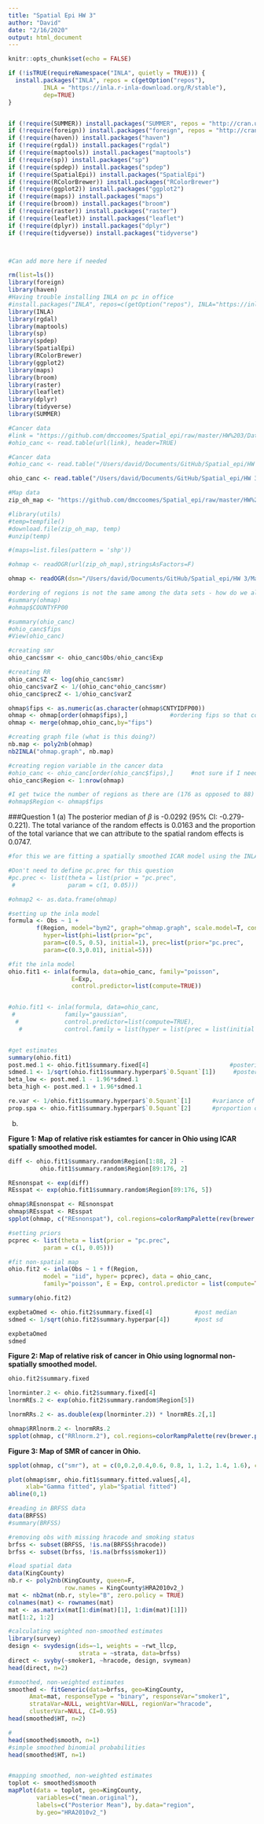 ```yaml
---
title: "Spatial Epi HW 3"
author: "David"
date: "2/16/2020"
output: html_document
---
```


```r
knitr::opts_chunk$set(echo = FALSE)
```

```r

if (!isTRUE(requireNamespace("INLA", quietly = TRUE))) {
  install.packages("INLA", repos = c(getOption("repos"), 
          INLA = "https://inla.r-inla-download.org/R/stable"),
          dep=TRUE)
}


if (!require(SUMMER)) install.packages("SUMMER", repos = "http://cran.us.r-project.org")
if (!require(foreign)) install.packages("foreign", repos = "http://cran.us.r-project.org")
if (!require(haven)) install.packages("haven")
if (!require(rgdal)) install.packages("rgdal")
if (!require(maptools)) install.packages("maptools")
if (!require(sp)) install.packages("sp")
if (!require(spdep)) install.packages("spdep")
if (!require(SpatialEpi)) install.packages("SpatialEpi")
if (!require(RColorBrewer)) install.packages("RColorBrewer")
if (!require(ggplot2)) install.packages("ggplot2")
if (!require(maps)) install.packages("maps")
if (!require(broom)) install.packages("broom")
if (!require(raster)) install.packages("raster")
if (!require(leaflet)) install.packages("leaflet")
if (!require(dplyr)) install.packages("dplyr")
if (!require(tidyverse)) install.packages("tidyverse")



#Can add more here if needed

```


```r

rm(list=ls())
library(foreign)
library(haven)
#Having trouble installing INLA on pc in office
#install.packages("INLA", repos=c(getOption("repos"), INLA="https://inla.r-inla-download.org/R/stable"), dep=TRUE)
library(INLA)
library(rgdal)
library(maptools)
library(sp)
library(spdep)
library(SpatialEpi)
library(RColorBrewer)
library(ggplot2)
library(maps)
library(broom)
library(raster)
library(leaflet)
library(dplyr)
library(tidyverse)
library(SUMMER)

```


```r

#Cancer data
#link = "https://github.com/dmccoomes/Spatial_epi/raw/master/HW%203/Data/ohio_data_ascending_fips.txt"
#ohio_canc <- read.table(url(link), header=TRUE)

#Cancer data
#ohio_canc <- read.table("/Users/david/Documents/GitHub/Spatial_epi/HW 3/Data/ohio_2019_version.txt", header=TRUE)

ohio_canc <- read.table("/Users/david/Documents/GitHub/Spatial_epi/HW 3/Data/ohio_2019_version.txt", header=TRUE)

#Map data
zip_oh_map <- "https://github.com/dmccoomes/Spatial_epi/raw/master/HW%203/Map%20data.zip"

#library(utils)
#temp=tempfile()
#download.file(zip_oh_map, temp)
#unzip(temp)

#(maps=list.files(pattern = 'shp'))

#ohmap <- readOGR(url(zip_oh_map),stringsAsFactors=F) 

ohmap <- readOGR(dsn="/Users/david/Documents/GitHub/Spatial_epi/HW 3/Map data", layer="ohio_map")

#ordering of regions is not the same among the data sets - how do we align these two?
#summary(ohmap)
#ohmap$COUNTYFP00

#summary(ohio_canc)
#ohio_canc$fips
#View(ohio_canc)


```

```r

#creating smr
ohio_canc$smr <- ohio_canc$Obs/ohio_canc$Exp

#creating RR
ohio_canc$Z <- log(ohio_canc$smr)
ohio_canc$varZ <- 1/(ohio_canc*ohio_canc$smr)
ohio_canc$precZ <- 1/ohio_canc$varZ

```


```r

ohmap$fips <- as.numeric(as.character(ohmap$CNTYIDFP00))
ohmap <- ohmap[order(ohmap$fips),]            #ordering fips so that counties align in data sets
ohmap <- merge(ohmap,ohio_canc,by="fips")

```



```r

#creating graph file (what is this doing?)
nb.map <- poly2nb(ohmap)
nb2INLA("ohmap.graph", nb.map)

#creating region variable in the cancer data
#ohio_canc <- ohio_canc[order(ohio_canc$fips),]     #not sure if I need to do this?
ohio_canc$Region <- 1:nrow(ohmap)

#I get twice the number of regions as there are (176 as opposed to 88)
#ohmap$Region <- ohmap$fips

```

###Question 1
(a) The posterior median of $\beta$ is -0.0292 (95% CI: -0.279-0.221). The total variance of the random effects is 0.0163 and the proportion of the total variance that we can attribute to the spatial random effects is 0.0747. 

```r

#for this we are fitting a spatially smoothed ICAR model using the INLA function

#Don't need to define pc.prec for this question
#pc.prec <- list(theta = list(prior = "pc.prec",
 #               param = c(1, 0.05)))

#ohmap2 <- as.data.frame(ohmap)

#setting up the inla model
formula <- Obs ~ 1 +    
        f(Region, model="bym2", graph="ohmap.graph", scale.model=T, constr=T,
          hyper=list(phi=list(prior="pc",
          param=c(0.5, 0.5), initial=1), prec=list(prior="pc.prec", 
          param=c(0.3,0.01), initial=5))) 

#fit the inla model
ohio.fit1 <- inla(formula, data=ohio_canc, family="poisson", 
                  E=Exp, 
                  control.predictor=list(compute=TRUE))


#ohio.fit1 <- inla(formula, data=ohio_canc, 
 #              family="gaussian",
  #             control.predictor=list(compute=TRUE),
   #            control.family = list(hyper = list(prec = list(initial = log(1), fixed=TRUE))),scale=precZ)


#get estimates
summary(ohio.fit1)
post.med.1 <- ohio.fit1$summary.fixed[4]                       #posterior med
sdmed.1 <- 1/sqrt(ohio.fit1$summary.hyperpar$`0.5quant`[1])     #posterior sd
beta_low <- post.med.1 - 1.96*sdmed.1
beta_high <- post.med.1 + 1.96*sdmed.1

re.var <- 1/ohio.fit1$summary.hyperpar$`0.5quant`[1]      #variance of the random effects
prop.spa <- ohio.fit1$summary.hyperpar$`0.5quant`[2]      #proportion of random effects due to spatial


```

(b) 

**Figure 1: Map of relative risk estiamtes for cancer in Ohio using ICAR spatially smoothed model.** 

```r

diff <- ohio.fit1$summary.random$Region[1:88, 2] - 
         ohio.fit1$summary.random$Region[89:176, 2]

REsnonspat <- exp(diff)
REsspat <- exp(ohio.fit1$summary.random$Region[89:176, 5])

ohmap$REsnonspat <- REsnonspat
ohmap$REsspat <- REsspat
spplot(ohmap, c("REsnonspat"), col.regions=colorRampPalette(rev(brewer.pal(8, "RdBu")))(50))

```


```r

#setting priors
pcprec <- list(theta = list(prior = "pc.prec",
          param = c(1, 0.05)))

#fit non-spatial map
ohio.fit2 <- inla(Obs ~ 1 + f(Region,
          model = "iid", hyper= pcprec), data = ohio_canc,
          family="poisson", E = Exp, control.predictor = list(compute=TRUE))

summary(ohio.fit2)

expbetaOmed <- ohio.fit2$summary.fixed[4]            #post median
sdmed <- 1/sqrt(ohio.fit2$summary.hyperpar[4])       #post sd

expbetaOmed
sdmed


```


**Figure 2: Map of relative risk of cancer in Ohio using lognormal non-spatially smoothed model.**

```r

ohio.fit2$summary.fixed

lnorminter.2 <- ohio.fit2$summary.fixed[4]
lnormREs.2 <- exp(ohio.fit2$summary.random$Region[5])

lnormRRs.2 <- as.double(exp(lnorminter.2)) * lnormREs.2[,1]


```


```r

ohmap$RRlnorm.2 <- lnormRRs.2
spplot(ohmap, c("RRlnorm.2"), col.regions=colorRampPalette(rev(brewer.pal(8, "RdBu")))(50))


```


**Figure 3: Map of SMR of cancer in Ohio.**

```r

spplot(ohmap, c("smr"), at = c(0,0.2,0.4,0.6, 0.8, 1, 1.2, 1.4, 1.6), col.regions = rev(brewer.pal(8, "RdBu")))

```


```r

plot(ohmap$smr, ohio.fit1$summary.fitted.values[,4],
     xlab="Gamma fitted", ylab="Spatial fitted")
abline(0,1)

```





```r

#reading in BRFSS data
data(BRFSS)
#summary(BRFSS)

#removing obs with missing hracode and smoking status
brfss <- subset(BRFSS, !is.na(BRFSS$hracode))
brfss <- subset(brfss, !is.na(brfss$smoker1))

#load spatial data
data(KingCounty)
nb.r <- poly2nb(KingCounty, queen=F,
                row.names = KingCounty$HRA2010v2_)
mat <- nb2mat(nb.r, style="B", zero.policy = TRUE)
colnames(mat) <- rownames(mat)
mat <- as.matrix(mat[1:dim(mat)[1], 1:dim(mat)[1]])
mat[1:2, 1:2]

```


```r

#calculating weighted non-smoothed estimates
library(survey)
design <- svydesign(ids=~1, weights = ~rwt_llcp,
                    strata = ~strata, data=brfss)
direct <- svyby(~smoker1, ~hracode, design, svymean)
head(direct, n=2)

```


```r

#smoothed, non-weighted estimates
smoothed <- fitGeneric(data=brfss, geo=KingCounty,
      Amat=mat, responseType = "binary", responseVar="smoker1",
      strataVar=NULL, weightVar=NULL, regionVar="hracode",
      clusterVar=NULL, CI=0.95)
head(smoothed$HT, n=2)

#
head(smoothed$smooth, n=1)
#simple smoothed binomial probabilities
head(smoothed$HT, n=1)



```


```r

#mapping smoothed, non-weighted estimates
toplot <- smoothed$smooth
mapPlot(data = toplot, geo=KingCounty,
        variables=c("mean.original"), 
        labels=c("Posterior Mean"), by.data="region",
        by.geo="HRA2010v2_")

```

